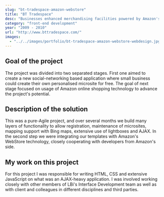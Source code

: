 ```yaml
---
slug: "bt-tradespace-amazon-webstore"
title: "BT Tradespace"
desc: "Businesses enhanced merchandising facilities powered by Amazon's WebStore technology"
category: "front-end development"
year: "2009 - 2010"
url: "http://www.bttradespace.com/"
images:
  - "../../images/portfolio/bt-tradespace-amazon-webstore-webdesign.jpg"
---
```


## Goal of the project

The project was divided into two separated stages. First one aimed to create a new social-networking based application where small business could create their own personalised microsite for free. The goal of next stage focused on usage of Amazon online shopping technology to advance the project's potential.

## Description of the solution

This was a pure-Agile project, and over several months we build many layers of functionality to allow registration, maintenance of microsites, mapping support with Bing maps, extensive use of lightboxes and AJAX. In the second step we were integrating our templates with Amazon's WebStore technology, closely cooperating with developers from Amazon's side.

## My work on this project

For this project I was responsible for writing HTML, CSS and extensive JavaScript on what was an AJAX-heavy application. I was involved working closely with other members of LBi's Interface Development team as well as with client and colleagues in different disciplines and third parties.
